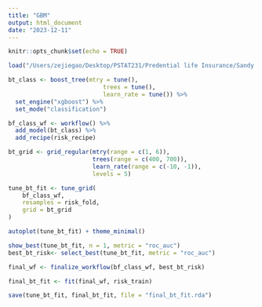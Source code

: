 ```yaml
---
title: "GBM"
output: html_document
date: "2023-12-11"
---
```


```r
knitr::opts_chunk$set(echo = TRUE)
```

```r
load("/Users/zejiegao/Desktop/PSTAT231/Predential life Insurance/Sandy's Final Project/risk_analysis_data.RData")
```

```r
bt_class <- boost_tree(mtry = tune(), 
                           trees = tune(), 
                           learn_rate = tune()) %>%
  set_engine("xgboost") %>% 
  set_mode("classification")

bf_class_wf <- workflow() %>% 
  add_model(bt_class) %>% 
  add_recipe(risk_recipe)

bt_grid <- grid_regular(mtry(range = c(1, 6)), 
                        trees(range = c(400, 700)),
                        learn_rate(range = c(-10, -1)),
                        levels = 5)
```

```r
tune_bt_fit <- tune_grid(
    bf_class_wf,
    resamples = risk_fold,
    grid = bt_grid
)
```

```r
autoplot(tune_bt_fit) + theme_minimal()
```

```r
show_best(tune_bt_fit, n = 1, metric = "roc_auc")
best_bt_risk<- select_best(tune_bt_fit, metric = "roc_auc")
```
```r
final_wf <- finalize_workflow(bf_class_wf, best_bt_risk)

final_bt_fit <- fit(final_wf, risk_train)
```

```r
save(tune_bt_fit, final_bt_fit, file = "final_bt_fit.rda")
```


